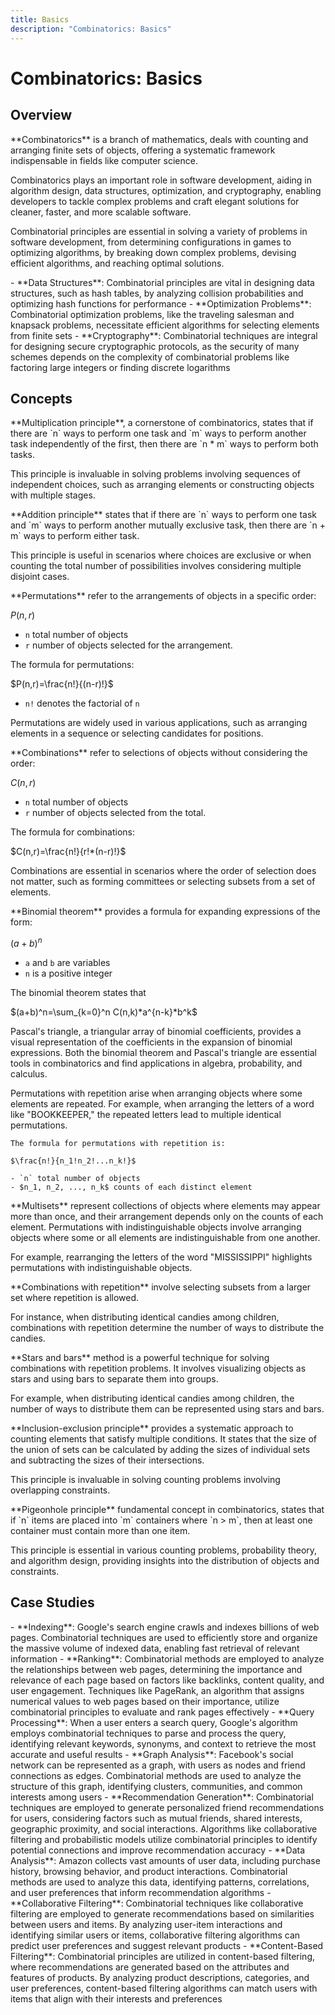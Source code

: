 ```yaml
---
title: Basics
description: "Combinatorics: Basics"
---
```



# Combinatorics: Basics

## Overview

<Tabs queryString="primary">
  <TabItem value="definition" label="Definition">
  **Combinatorics** is a branch of mathematics, deals with counting and arranging finite sets of objects, offering a systematic framework indispensable in fields like computer science.

Combinatorics plays an important role in software development, aiding in algorithm design, data structures, optimization, and cryptography, enabling developers to tackle complex problems and craft elegant solutions for cleaner, faster, and more scalable software.

Combinatorial principles are essential in solving a variety of problems in software development, from determining configurations in games to optimizing algorithms, by breaking down complex problems, devising efficient algorithms, and reaching optimal solutions.

  </TabItem>
  <TabItem value="examples" label="Examples">
  - **Data Structures**: Combinatorial principles are vital in designing data structures, such as hash tables, by analyzing collision probabilities and optimizing hash functions for performance
  - **Optimization Problems**: Combinatorial optimization problems, like the traveling salesman and knapsack problems, necessitate efficient algorithms for selecting elements from finite sets
  - **Cryptography**: Combinatorial techniques are integral for designing secure cryptographic protocols, as the security of many schemes depends on the complexity of combinatorial problems like factoring large integers or finding discrete logarithms
  </TabItem>
</Tabs>

## Concepts

<Tabs queryString="primary">
  <TabItem value="multiplicationPrinciple" label="Multiplication Principle" attributes={{className:"tabs__vertical"}}>
  **Multiplication principle**, a cornerstone of combinatorics, states that if there are `n` ways to perform one task and `m` ways to perform another task independently of the first, then there are `n * m` ways to perform both tasks.

This principle is invaluable in solving problems involving sequences of independent choices, such as arranging elements or constructing objects with multiple stages.

  </TabItem>
  <TabItem value="additionPrinciple" label="Addition Principle">
  **Addition principle** states that if there are `n` ways to perform one task and `m` ways to perform another mutually exclusive task, then there are `n + m` ways to perform either task.

This principle is useful in scenarios where choices are exclusive or when counting the total number of possibilities involves considering multiple disjoint cases.

  </TabItem>
  <TabItem value="permutations" label="Permutations">
  **Permutations** refer to the arrangements of objects in a specific order:

$P(n,r)$

- `n` total number of objects
- `r` number of objects selected for the arrangement.

The formula for permutations:

$P(n,r)=\frac{n!}{(n-r)!}$

- `n!` denotes the factorial of `n`

Permutations are widely used in various applications, such as arranging elements in a sequence or selecting candidates for positions.

  </TabItem>
  <TabItem value="combinations" label="Combinations">
  **Combinations** refer to selections of objects without considering the order:

$C(n,r)$

- `n` total number of objects
- `r` number of objects selected from the total.

The formula for combinations:

$C(n,r)=\frac{n!}{r!*(n-r)!}$

Combinations are essential in scenarios where the order of selection does not matter, such as forming committees or selecting subsets from a set of elements.

  </TabItem>
  <TabItem value="binomial" label="Binomial Theorem">
  **Binomial theorem** provides a formula for expanding expressions of the form:

$(a+b)^n$

- `a` and `b` are variables
- `n` is a positive integer

The binomial theorem states that

$(a+b)^n=\sum_{k=0}^n C(n,k)*a^{n-k}*b^k$

Pascal's triangle, a triangular array of binomial coefficients, provides a visual representation of the coefficients in the expansion of binomial expressions. Both the binomial theorem and Pascal's triangle are essential tools in combinatorics and find applications in algebra, probability, and calculus.

  </TabItem>
  <TabItem value="premutation" label="Permutations with Repetition" attributes={{className:"tabs__vertical"}}>
  
  Permutations with repetition arise when arranging objects where some elements are repeated. For example, when arranging the letters of a word like "BOOKKEEPER," the repeated letters lead to multiple identical permutations.

    The formula for permutations with repetition is:

    $\frac{n!}{n_1!n_2!...n_k!}$

    - `n` total number of objects
    - $n_1, n_2, ..., n_k$ counts of each distinct element

  </TabItem>
<TabItem value="multisets" label="Multisets">
**Multisets** represent collections of objects where elements may appear more than once, and their arrangement depends only on the counts of each element. Permutations with indistinguishable objects involve arranging objects where some or all elements are indistinguishable from one another.

For example, rearranging the letters of the word "MISSISSIPPI" highlights permutations with indistinguishable objects.

  </TabItem>
  <TabItem value="combinationsWithRepetition" label="Combinations with Repetition">
  **Combinations with repetition** involve selecting subsets from a larger set where repetition is allowed.

For instance, when distributing identical candies among children, combinations with repetition determine the number of ways to distribute the candies.

  </TabItem>
  <TabItem value="starsAndBars" label="Stars and Bars">
  **Stars and bars** method is a powerful technique for solving combinations with repetition problems. It involves visualizing objects as stars and using bars to separate them into groups.

For example, when distributing identical candies among children, the number of ways to distribute them can be represented using stars and bars.

  </TabItem>
  <TabItem value="inclusionExclusion" label="Inclusion-Exclusion">
  **Inclusion-exclusion principle** provides a systematic approach to counting elements that satisfy multiple conditions. It states that the size of the union of sets can be calculated by adding the sizes of individual sets and subtracting the sizes of their intersections.

This principle is invaluable in solving counting problems involving overlapping constraints.

  </TabItem>
  <TabItem value="pigeonhole" label="Pigeonhole">
  **Pigeonhole principle** fundamental concept in combinatorics, states that if `n` items are placed into `m` containers where `n > m`, then at least one container must contain more than one item.

This principle is essential in various counting problems, probability theory, and algorithm design, providing insights into the distribution of objects and constraints.

  </TabItem>
</Tabs>

## Case Studies

<Tabs queryString="primary">
  <TabItem value="google" label="Google's Search">
    - **Indexing**: Google's search engine crawls and indexes billions of web
    pages. Combinatorial techniques are used to efficiently store and organize
    the massive volume of indexed data, enabling fast retrieval of relevant
    information - **Ranking**: Combinatorial methods are employed to analyze the
    relationships between web pages, determining the importance and relevance of
    each page based on factors like backlinks, content quality, and user
    engagement. Techniques like PageRank, an algorithm that assigns numerical
    values to web pages based on their importance, utilize combinatorial
    principles to evaluate and rank pages effectively - **Query Processing**:
    When a user enters a search query, Google's algorithm employs combinatorial
    techniques to parse and process the query, identifying relevant keywords,
    synonyms, and context to retrieve the most accurate and useful results
  </TabItem>
  <TabItem value="facebook" label="Facebook's Friend Suggestion">
    - **Graph Analysis**: Facebook's social network can be represented as a
    graph, with users as nodes and friend connections as edges. Combinatorial
    methods are used to analyze the structure of this graph, identifying
    clusters, communities, and common interests among users - **Recommendation
    Generation**: Combinatorial techniques are employed to generate personalized
    friend recommendations for users, considering factors such as mutual
    friends, shared interests, geographic proximity, and social interactions.
    Algorithms like collaborative filtering and probabilistic models utilize
    combinatorial principles to identify potential connections and improve
    recommendation accuracy
  </TabItem>
  <TabItem value="amazon" label="Amazon's Recommendation">
    - **Data Analysis**: Amazon collects vast amounts of user data, including
    purchase history, browsing behavior, and product interactions. Combinatorial
    methods are used to analyze this data, identifying patterns, correlations,
    and user preferences that inform recommendation algorithms - **Collaborative
    Filtering**: Combinatorial techniques like collaborative filtering are
    employed to generate recommendations based on similarities between users and
    items. By analyzing user-item interactions and identifying similar users or
    items, collaborative filtering algorithms can predict user preferences and
    suggest relevant products - **Content-Based Filtering**: Combinatorial
    principles are utilized in content-based filtering, where recommendations
    are generated based on the attributes and features of products. By analyzing
    product descriptions, categories, and user preferences, content-based
    filtering algorithms can match users with items that align with their
    interests and preferences
  </TabItem>
</Tabs>
